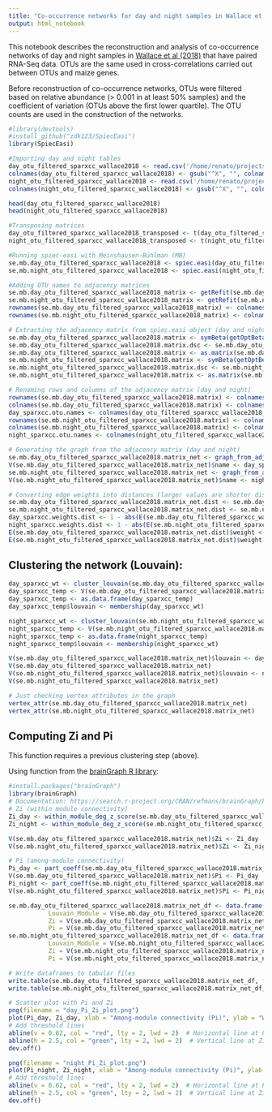 ```yaml
---
title: "Co-occurrence networks for day and night samples in Wallace et al (2018) with paired RNA-Seq"
output: html_notebook
---
```


This notebook describes the reconstruction and analysis of co-occurrence networks of day and night samples in [Wallace et al (2018)](https://apsjournals.apsnet.org/doi/10.1094/PBIOMES-02-18-0008-R) that have paired RNA-Seq data.
OTUs are the same used in cross-correlations carried out between OTUs and maize genes.

Before reconstruction of co-occurrence networks, OTUs were filtered based on relative abundance (> 0.001 in at least 50% samples) and the coefficient of variation (OTUs above the first lower quartile).
The OTU counts are used in the construction of the networks.

```r
#library(devtools)
#install_github("zdk123/SpiecEasi")
library(SpiecEasi)
```

```r
#Importing day and night tables
day_otu_filtered_sparxcc_wallace2018 <- read.csv('/home/renato/projects/fapesp_bepe_pd/microbiome/filtered_otu_table_day_filtered_rel_abund_cv_filtered.tsv', sep='\t', header=TRUE, row.names=1)
colnames(day_otu_filtered_sparxcc_wallace2018) <- gsub("^X", "", colnames(day_otu_filtered_sparxcc_wallace2018))
night_otu_filtered_sparxcc_wallace2018 <- read.csv('/home/renato/projects/fapesp_bepe_pd/microbiome/filtered_otu_table_night_filtered_rel_abund_cv_filtered.tsv', sep='\t', header=TRUE, row.names=1)
colnames(night_otu_filtered_sparxcc_wallace2018) <- gsub("^X", "", colnames(night_otu_filtered_sparxcc_wallace2018))

head(day_otu_filtered_sparxcc_wallace2018)
head(night_otu_filtered_sparxcc_wallace2018)

#Transposing matrices
day_otu_filtered_sparxcc_wallace2018_transposed <- t(day_otu_filtered_sparxcc_wallace2018)
night_otu_filtered_sparxcc_wallace2018_transposed <- t(night_otu_filtered_sparxcc_wallace2018)

#Running spiec-easi with Meinshausen-Bühlman (MB)
se.mb.day_otu_filtered_sparxcc_wallace2018 <- spiec.easi(day_otu_filtered_sparxcc_wallace2018_transposed, method='mb', lambda.min.ratio=1e-2, nlambda=20, pulsar.params=list(rep.num=50, ncores=8))
se.mb.night_otu_filtered_sparxcc_wallace2018 <- spiec.easi(night_otu_filtered_sparxcc_wallace2018_transposed, method='mb', lambda.min.ratio=1e-2, nlambda=20, pulsar.params=list(rep.num=50, ncores=8))

#Adding OTU names to adjacency matrices
se.mb.day_otu_filtered_sparxcc_wallace2018_matrix <- getRefit(se.mb.day_otu_filtered_sparxcc_wallace2018)
se.mb.night_otu_filtered_sparxcc_wallace2018_matrix <- getRefit(se.mb.night_otu_filtered_sparxcc_wallace2018)
rownames(se.mb.day_otu_filtered_sparxcc_wallace2018_matrix) <- colnames(day_otu_filtered_sparxcc_wallace2018_transposed)
rownames(se.mb.night_otu_filtered_sparxcc_wallace2018_matrix) <- colnames(night_otu_filtered_sparxcc_wallace2018_transposed)

# Extracting the adjacency matrix from spiec.easi object (day and night)
se.mb.day_otu_filtered_sparxcc_wallace2018.matrix <- symBeta(getOptBeta(se.mb.day_otu_filtered_sparxcc_wallace2018), mode='maxabs')
se.mb.day_otu_filtered_sparxcc_wallace2018.matrix.dsc <- se.mb.day_otu_filtered_sparxcc_wallace2018.matrix
se.mb.day_otu_filtered_sparxcc_wallace2018.matrix <- as.matrix(se.mb.day_otu_filtered_sparxcc_wallace2018.matrix)
se.mb.night_otu_filtered_sparxcc_wallace2018.matrix <- symBeta(getOptBeta(se.mb.night_otu_filtered_sparxcc_wallace2018), mode='maxabs')
se.mb.night_otu_filtered_sparxcc_wallace2018.matrix.dsc <- se.mb.night_otu_filtered_sparxcc_wallace2018.matrix
se.mb.night_otu_filtered_sparxcc_wallace2018.matrix <- as.matrix(se.mb.night_otu_filtered_sparxcc_wallace2018.matrix)

# Renaming rows and columns of the adjacency matrix (day and night)
rownames(se.mb.day_otu_filtered_sparxcc_wallace2018.matrix) <- colnames(day_otu_filtered_sparxcc_wallace2018_transposed)
colnames(se.mb.day_otu_filtered_sparxcc_wallace2018.matrix) <- colnames(day_otu_filtered_sparxcc_wallace2018_transposed)
day_sparxcc.otu.names <- colnames(day_otu_filtered_sparxcc_wallace2018_transposed)
rownames(se.mb.night_otu_filtered_sparxcc_wallace2018.matrix) <- colnames(night_otu_filtered_sparxcc_wallace2018_transposed)
colnames(se.mb.night_otu_filtered_sparxcc_wallace2018.matrix) <- colnames(night_otu_filtered_sparxcc_wallace2018_transposed)
night_sparxcc.otu.names <- colnames(night_otu_filtered_sparxcc_wallace2018_transposed)

# Generating the graph from the adjacency matrix (day and night)
se.mb.day_otu_filtered_sparxcc_wallace2018.matrix_net <- graph_from_adjacency_matrix(se.mb.day_otu_filtered_sparxcc_wallace2018.matrix, mode = c("undirected"), weighted = TRUE, diag = FALSE)
V(se.mb.day_otu_filtered_sparxcc_wallace2018.matrix_net)$name <- day_sparxcc.otu.names
se.mb.night_otu_filtered_sparxcc_wallace2018.matrix_net <- graph_from_adjacency_matrix(se.mb.night_otu_filtered_sparxcc_wallace2018.matrix, mode = c("undirected"), weighted = TRUE, diag = FALSE)
V(se.mb.night_otu_filtered_sparxcc_wallace2018.matrix_net)$name <- night_sparxcc.otu.names

# Converting edge weights into distances (larger values are shorter distances)
se.mb.day_otu_filtered_sparxcc_wallace2018.matrix_net.dist <- se.mb.day_otu_filtered_sparxcc_wallace2018.matrix_net
se.mb.night_otu_filtered_sparxcc_wallace2018.matrix_net.dist <- se.mb.night_otu_filtered_sparxcc_wallace2018.matrix_net
day_sparxcc.weights.dist <- 1 - abs(E(se.mb.day_otu_filtered_sparxcc_wallace2018.matrix_net.dist)$weight)
night_sparxcc.weights.dist <- 1 - abs(E(se.mb.night_otu_filtered_sparxcc_wallace2018.matrix_net.dist)$weight)
E(se.mb.day_otu_filtered_sparxcc_wallace2018.matrix_net.dist)$weight <- day_sparxcc.weights.dist
E(se.mb.night_otu_filtered_sparxcc_wallace2018.matrix_net.dist)$weight <- night_sparxcc.weights.dist
```

## Clustering the network (Louvain):

```r
day_sparxcc_wt <- cluster_louvain(se.mb.day_otu_filtered_sparxcc_wallace2018.matrix_net, weights = E(se.mb.day_otu_filtered_sparxcc_wallace2018.matrix_net.dist)$weight)
day_sparxcc_temp <- V(se.mb.day_otu_filtered_sparxcc_wallace2018.matrix_net)$name
day_sparxcc_temp <- as.data.frame(day_sparxcc_temp)
day_sparxcc_temp$louvain <- membership(day_sparxcc_wt)

night_sparxcc_wt <- cluster_louvain(se.mb.night_otu_filtered_sparxcc_wallace2018.matrix_net, weights = E(se.mb.night_otu_filtered_sparxcc_wallace2018.matrix_net.dist)$weight)
night_sparxcc_temp <- V(se.mb.night_otu_filtered_sparxcc_wallace2018.matrix_net)$name
night_sparxcc_temp <- as.data.frame(night_sparxcc_temp)
night_sparxcc_temp$louvain <- membership(night_sparxcc_wt)

V(se.mb.day_otu_filtered_sparxcc_wallace2018.matrix_net)$louvain <- day_sparxcc_temp$louvain
V(se.mb.day_otu_filtered_sparxcc_wallace2018.matrix_net)
V(se.mb.night_otu_filtered_sparxcc_wallace2018.matrix_net)$louvain <- night_sparxcc_temp$louvain
V(se.mb.night_otu_filtered_sparxcc_wallace2018.matrix_net)

# Just checking vertex attributes in the graph
vertex_attr(se.mb.day_otu_filtered_sparxcc_wallace2018.matrix_net)
vertex_attr(se.mb.night_otu_filtered_sparxcc_wallace2018.matrix_net)
```


## Computing Zi and Pi

This function requires a previous clustering step (above).

Using function from the [brainGraph R library](https://cran.r-project.org/web/packages/brainGraph/index.html):


```r
#install.packages("brainGraph")
library(brainGraph)
# Documentation: https://search.r-project.org/CRAN/refmans/brainGraph/html/vertex_roles.html
# Zi (within module connectivity)
Zi_day <- within_module_deg_z_score(se.mb.day_otu_filtered_sparxcc_wallace2018.matrix_net, V(se.mb.day_otu_filtered_sparxcc_wallace2018.matrix_net)$louvain)
Zi_night <- within_module_deg_z_score(se.mb.night_otu_filtered_sparxcc_wallace2018.matrix_net, V(se.mb.night_otu_filtered_sparxcc_wallace2018.matrix_net)$louvain)

V(se.mb.day_otu_filtered_sparxcc_wallace2018.matrix_net)$Zi <- Zi_day
V(se.mb.night_otu_filtered_sparxcc_wallace2018.matrix_net)$Zi <- Zi_night

# Pi (among-module connectivity)
Pi_day <- part_coeff(se.mb.day_otu_filtered_sparxcc_wallace2018.matrix_net, V(se.mb.day_otu_filtered_sparxcc_wallace2018.matrix_net)$louvain)
V(se.mb.day_otu_filtered_sparxcc_wallace2018.matrix_net)$Pi <- Pi_day
Pi_night <- part_coeff(se.mb.night_otu_filtered_sparxcc_wallace2018.matrix_net, V(se.mb.night_otu_filtered_sparxcc_wallace2018.matrix_net)$louvain)
V(se.mb.night_otu_filtered_sparxcc_wallace2018.matrix_net)$Pi <- Pi_night

se.mb.day_otu_filtered_sparxcc_wallace2018.matrix_net_df <- data.frame(Node = V(se.mb.day_otu_filtered_sparxcc_wallace2018.matrix_net)$name,
           Louvain_Module = V(se.mb.day_otu_filtered_sparxcc_wallace2018.matrix_net)$louvain,
           Zi = V(se.mb.day_otu_filtered_sparxcc_wallace2018.matrix_net)$Zi,
           Pi = V(se.mb.day_otu_filtered_sparxcc_wallace2018.matrix_net)$Pi)
se.mb.night_otu_filtered_sparxcc_wallace2018.matrix_net_df <- data.frame(Node = V(se.mb.night_otu_filtered_sparxcc_wallace2018.matrix_net)$name,
           Louvain_Module = V(se.mb.night_otu_filtered_sparxcc_wallace2018.matrix_net)$louvain,
           Zi = V(se.mb.night_otu_filtered_sparxcc_wallace2018.matrix_net)$Zi,
           Pi = V(se.mb.night_otu_filtered_sparxcc_wallace2018.matrix_net)$Pi)

# Write dataframes to tabular files
write.table(se.mb.day_otu_filtered_sparxcc_wallace2018.matrix_net_df, file = "day_network_zi_pi_metrics.tsv", sep = "\t", row.names = FALSE, quote = FALSE)
write.table(se.mb.night_otu_filtered_sparxcc_wallace2018.matrix_net_df, file = "night_network_zi_pi_metrics.tsv", sep = "\t", row.names = FALSE, quote = FALSE)

# Scatter plot with Pi and Zi
png(filename = "day_Pi_Zi_plot.png")
plot(Pi_day, Zi_day, xlab = "Among-module connectivity (Pi)", ylab = "Within-module degree z-score (Zi)")
# Add threshold lines
abline(v = 0.62, col = "red", lty = 2, lwd = 2)  # Horizontal line at Pi = 0.62
abline(h = 2.5, col = "green", lty = 2, lwd = 2)  # Vertical line at Zi = 2.5
dev.off()

png(filename = "night_Pi_Zi_plot.png")
plot(Pi_night, Zi_night, xlab = "Among-module connectivity (Pi)", ylab = "Within-module degree z-score (Zi)")
# Add threshold lines
abline(v = 0.62, col = "red", lty = 2, lwd = 2)  # Horizontal line at Pi = 0.62
abline(h = 2.5, col = "green", lty = 2, lwd = 2)  # Vertical line at Zi = 2.5
dev.off()
```


